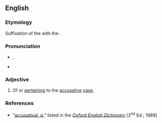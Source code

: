 ==English==

===Etymology===
Suffixation of the {{uder|en|la|accūsātīvum}} with the {{cog|en|-al}}.

===Pronunciation===
* {{a|RP}} {{enPR|əkyo͞o'zətīʹvəl}}, {{IPA|en|/əˌkjuːzəˈtaɪvəl/}}
* {{rhymes|en|aɪvəl|s=5}}

===Adjective===
{{en-adj|-}}

# Of or [[pertain]]ing to the [[accusative]] [[case]].

===References===
* “<span class="plainlinks">[http://dictionary.oed.com/cgi/entry/50001474 accusatival, ''a.'']</span>” listed in the ''[[w:Oxford English Dictionary|Oxford English Dictionary]]'' [2<sup>nd</sup> Ed.; 1989]